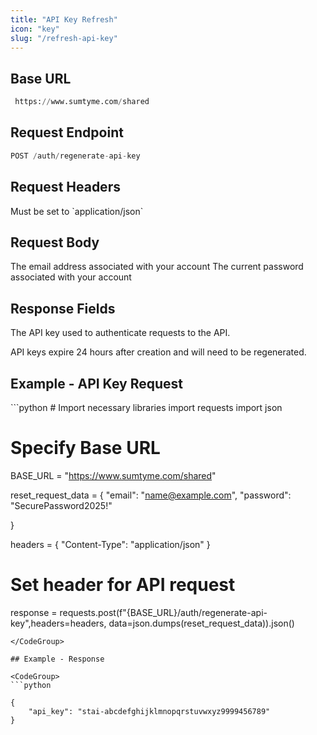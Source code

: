 ```yaml
---
title: "API Key Refresh"
icon: "key"
slug: "/refresh-api-key"
---
```


## Base URL

```python
 https://www.sumtyme.com/shared
```

## Request Endpoint

```python
POST /auth/regenerate-api-key
```

## Request Headers

<ParamField header="Content-Type" type="string" required>
  Must be set to `application/json`
</ParamField>

## Request Body

<ParamField body="email" type="string" required>
  The email address associated with your account
</ParamField>

<ParamField body="password" type="string" required>
  The current password associated with your account
</ParamField>

## Response Fields

<ResponseField name="api_key" type="string">
  The API key used to authenticate requests to the API.
</ResponseField>

<Note>API keys expire 24 hours after creation and will need to be regenerated.</Note>

## Example - API Key Request

<CodeGroup>
  ```python
  # Import necessary libraries
  import requests
  import json

  # Specify Base URL
  BASE_URL = "https://www.sumtyme.com/shared"


  reset_request_data = {
      "email": "name@example.com",
      "password": "SecurePassword2025!"

  }

  headers = {
      "Content-Type": "application/json"
  }

  # Set header for API request
  response = requests.post(f"{BASE_URL}/auth/regenerate-api-key",headers=headers, data=json.dumps(reset_request_data)).json()
  
  ```
</CodeGroup>

## Example - Response

<CodeGroup>
  ```python

  {
      "api_key": "stai-abcdefghijklmnopqrstuvwxyz9999456789"
  }

  ```
</CodeGroup>